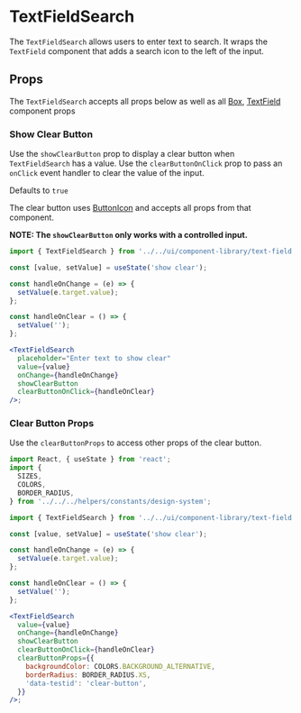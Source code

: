 

# TextFieldSearch

The `TextFieldSearch` allows users to enter text to search. It wraps the `TextField` component that adds a search icon to the left of the input.

<Canvas>
  <Story id="ui-components-component-library-text-field-search-text-field-search-stories-js--default-story" />
</Canvas>

## Props

The `TextFieldSearch` accepts all props below as well as all [Box](/docs/ui-components-ui-box-box-stories-js--default-story#props), [TextField](/docs/ui-components-component-library-text-field-text-field-stories-js--default-story#props) component props

<ArgsTable of={TextFieldSearch} />

### Show Clear Button

Use the `showClearButton` prop to display a clear button when `TextFieldSearch` has a value. Use the `clearButtonOnClick` prop to pass an `onClick` event handler to clear the value of the input.

Defaults to `true`

The clear button uses [ButtonIcon](/docs/ui-components-component-library-button-icon-button-icon-stories-js--default-story) and accepts all props from that component.

**NOTE: The `showClearButton` only works with a controlled input.**

<Canvas>
  <Story id="ui-components-component-library-text-field-search-text-field-search-stories-js--show-clear-button" />
</Canvas>

```jsx
import { TextFieldSearch } from '../../ui/component-library/text-field';

const [value, setValue] = useState('show clear');

const handleOnChange = (e) => {
  setValue(e.target.value);
};

const handleOnClear = () => {
  setValue('');
};

<TextFieldSearch
  placeholder="Enter text to show clear"
  value={value}
  onChange={handleOnChange}
  showClearButton
  clearButtonOnClick={handleOnClear}
/>;
```

### Clear Button Props

Use the `clearButtonProps` to access other props of the clear button.

<Canvas>
  <Story id="ui-components-component-library-text-field-search-text-field-search-stories-js--clear-button-props" />
</Canvas>

```jsx
import React, { useState } from 'react';
import {
  SIZES,
  COLORS,
  BORDER_RADIUS,
} from '../../../helpers/constants/design-system';

import { TextFieldSearch } from '../../ui/component-library/text-field';

const [value, setValue] = useState('show clear');

const handleOnChange = (e) => {
  setValue(e.target.value);
};

const handleOnClear = () => {
  setValue('');
};

<TextFieldSearch
  value={value}
  onChange={handleOnChange}
  showClearButton
  clearButtonOnClick={handleOnClear}
  clearButtonProps={{
    backgroundColor: COLORS.BACKGROUND_ALTERNATIVE,
    borderRadius: BORDER_RADIUS.XS,
    'data-testid': 'clear-button',
  }}
/>;
```
